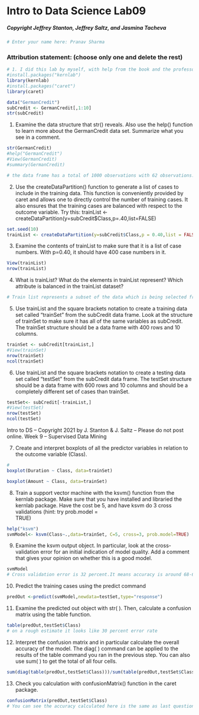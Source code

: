 
# Intro to Data Science Lab09
##### Copyright Jeffrey Stanton, Jeffrey Saltz, and Jasmina Tacheva


```{r}
# Enter your name here: Pranav Sharma
```

### Attribution statement: (choose only one and delete the rest)


```{r}
# 1. I did this lab by myself, with help from the book and the professor.
#install.packages("kernlab")
library(kernlab)
#install.packages("caret")
library(caret)
```
```{r}
data("GermanCredit")
subCredit <- GermanCredit[,1:10]
str(subCredit)
```

1. Examine	the	data	structure	that	str()	reveals.	Also	use	the	help()	function	to
learn	more	about	the	GermanCredit	data	set.	Summarize	what	you	see	in	a
comment.
```{r}
str(GermanCredit)
#help("GermanCredit")
#View(GermanCredit)
#summary(GermanCredit)

# the data frame has a total of 1000 observations with 62 observations. 62 observations means 62 columns when converted into a dataframe. We see almost all the observations of the datatype either int or num. All the 62 observations are various attributes of data from Dr. Hans Hoffman. 
```
2. Use	the	createDataPartition() function	to	generate	a	list	of	cases	to
include	in	the	training	data.	This	function is	conveniently	provided	by	caret	and
allows	one	to	directly	control	the	number	of	training	cases.	It	also	ensures	that
the	training	cases	are	balanced	with	respect	to	the	outcome	variable.	Try	this:
trainList <-
createDataPartition(y=subCredit$Class,p=.40,list=FALSE)
```{r}
set.seed(10)
trainList <- createDataPartition(y=subCredit$Class,p = 0.40,list = FALSE)
```
3. Examine	the	contents	of	trainList	to	make	sure	that	it	is	a	list	of	case	numbers.
With	p=0.40,	it	should	have	400	case	numbers	in	it.
```{r}
View(trainList)
nrow(trainList)
```
4. What	is	trainList?	What	do	the	elements	in	trainList	represent?	Which	attribute
is	balanced	in	the	trainList	dataset?
```{r}
# Train list represents a subset of the data which is being selected from the German Credit dataset. This data will be used to train a machine learning model. That model would be used to predict the values of the test data. We have taken 40 percent of the data. We are take subCredit$Class from the GermanCredit Dataset
```
5. Use	trainList	and	the	square	brackets	notation	to	create	a	training	data	set	called
“trainSet”	from	the	subCredit	data	frame.	Look	at	the	structure	of	trainSet	to
make	sure	it	has	all	of	the	same	variables	as	subCredit.	The	trainSet	structure
should	be	a	data	frame	with	400	rows	and	10	columns.
```{r}
trainSet <- subCredit[trainList,]
#View(trainSet)
nrow(trainSet)
ncol(trainSet)
```
6. Use	trainList	and	the	square	brackets	notation	to	create	a	testing	data	set	called
“testSet”	from	the	subCredit	data	frame.	The	testSet	structure	should	be	a	data
frame	with	600	rows	and	10	columns	and	should	be	a	completely	different	set	of
cases	than	trainSet.
```{r}
testSet<- subCredit[-trainList,]
#View(testSet)
nrow(testSet)
ncol(testSet)
```

Intro	to	DS	–	Copyright	2021	by	J.	Stanton &	J.	Saltz	–	Please	do	not	post	
online.	Week 9	–	Supervised	Data	Mining	


7. Create	and	interpret	boxplots	of	all the	predictor	variables in	relation	to	the
outcome	variable	(Class).
```{r}
#
boxplot(Duration ~ Class, data=trainSet)

boxplot(Amount ~ Class, data=trainSet)
```
8. Train	a	support	vector	machine	with	the	ksvm()	function	from	the	kernlab
package.	Make	sure	that	you	have	installed	and	libraried	the kernlab package.
Have	the	cost be	5,	and	have	ksvm	do	3	cross	validations	(hint:	try	prob.model	=	
TRUE)
```{r}
help("ksvm")
svmModel<- ksvm(Class~.,data=trainSet, C=5, cross=3, prob.model=TRUE)
```
9. Examine	the	ksvm output	object.	In	particular,	look	at	the	cross-validation	error
for	an	initial	indication	of	model	quality.	Add	a	comment	that	gives	your	opinion
on	whether	this	is	a	good	model.
```{r}
svmModel
# Cross validation error is 32 percent.It means accuracy is around 68-69 percent.  It can be considered a good model depending on the business requirements.
```
10. Predict	the	training	cases	using	the	predict	command
```{r}
predOut <-predict(svmModel,newdata=testSet,type="response")
```
11. Examine	the	predicted	out	object	with	str(	).	Then,	calculate	a	confusion	matrix
using	the	table	function.
```{r}
table(predOut,testSet$Class)
# on a rough estimate it looks like 30 percent error rate
```
12. Interpret	the	confusion	matrix	and	in	particular	calculate	the	overall	accuracy	of
the	model.	The	diag(	)	command	can	be	applied	to	the	results	of	the	table
command	you	ran	in	the	previous	step.	You	can	also	use	sum(	)	to	get	the	total	of
all	four	cells.
```{r}
sum(diag(table(predOut,testSet$Class)))/sum(table(predOut,testSet$Class))
```
13. Check	you	calculation	with	confusionMatrix()	function	in	the	caret	package.
```{r}
confusionMatrix(predOut,testSet$Class)
# You can see the accuracy calculated here is the same as last question.
```